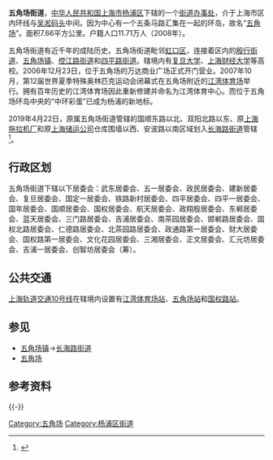 {{refimprove|time=2012-01-27T07:08:37+00:00}}
{{中国乡级行政区
| 行政区全称 = 五角场街道
| 景观照片文件名 = Wujiaochang.jpg
| 景观照片描述 = 五角场巨蛋
| 汉语拼音 = 
| 注音符號 = 
| 上级行政区 = [[上海市|上海市]][[杨浦区|杨浦区]]
| 行政区类别 = [[街道办事处|街道办事处]]
| 行政区划代码 = 310110019
| 地理坐标 = 
| 总面积 = 7.66[[平方公里|平方公里]]
| 户籍人口 = 112271人
| 户籍人口年份 = 2001年
| 常住人口 = 
| 常住人口年份 = 
| 人口密度 =
| 行政区划 = 32个[[居委会|居委会]]
| 官方网站 = http://wjc.shyp.gov.cn/
| 政府驻地 = 政通路54号
| 邮政编码 = 200433
| 毗邻行政区 = 
| 位置图文件名 = 
| 位置图描述 = 
}}

'''五角场街道'''，[[中华人民共和国|中华人民共和国]][[上海市|上海市]][[杨浦区|杨浦区]]下辖的一个[[街道办事处|街道办事处]]，介于上海市区内环线与[[吴淞|吴淞码头]]中间。因为中心有一个五条马路汇集在一起的环岛，故名“[[五角场|五角场]]”。面积7.66平方公里。户籍人口11.71万人（2008年）。

五角场街道有近千年的成陆历史。五角场街道毗邻[[虹口区|虹口区]]，连接着区内的[[殷行街道|殷行街道]]、[[五角场镇|五角场镇]]、[[控江路街道|控江路街道]]和[[四平路街道|四平路街道]]。辖境内有[[复旦大学|复旦大学]]、[[上海财经大学|上海财经大学]]等高校。2006年12月23日，位于五角场的万达商业广场正式开门营业。2007年10月，第12届世界夏季特殊奥林匹克运动会闭幕式在五角场附近的[[江湾体育场|江湾体育场]]举行。拥有百年历史的江湾体育场因此重新修建并命名为江湾体育中心。而位于五角场环岛中央的“中环彩蛋”已成为杨浦的新地标。

2019年4月22日，原属五角场街道管辖的国顺东路以北、双阳北路以东、原[[上海拖拉机厂|上海拖拉机厂]]和原[[上海储运公司|上海储运公司]]仓库围墙以西、安波路以南区域划入[[长海路街道|长海路街道]]管辖<ref name=sg>{{cite web | title = 上海市政府批复撤销五角场镇建制，设立长海路街道办事处 | publisher = 上观 | date = 2019-04-22 | url = https://news.sina.com.cn/c/2019-04-22/doc-ihvhiqax4433229.shtml | accessdate = 2019-04-22 | language = zh | archive-date = 2019-04-22 | archive-url = https://web.archive.org/web/20190422163328/https://news.sina.com.cn/c/2019-04-22/doc-ihvhiqax4433229.shtml | dead-url = no }}</ref>。

== 行政区划 ==
五角场街道下辖以下居委会：武东居委会、五一居委会、政民居委会、建新居委会、复旦居委会、国定一居委会、铁路新村居委会、四平居委会、四平一居委会、国年居委会、国顺居委会、国权居委会、航天居委会、政翔殷居委会、东郸居委会、蓝天居委会、三门路居委会、吉浦居委会、南茶园居委会、邯郸路居委会、国权北路居委会、仁德路居委会、北茶园路居委会、政通路第一居委会、财大居委会、国权路第一居委会、文化花园居委会、三湘居委会、正文居委会、汇元坊居委会、吉浦一居委会、创智坊居委会（筹）。

== 公共交通 ==
[[上海轨道交通10号线|上海轨道交通10号线]]在辖境内设置有[[江湾体育场站|江湾体育场站]]、[[五角場站_(上海)|五角场站]]和[[国权路站|国权路站]]。

== 参见 ==
* [[五角场镇|五角场镇]]→[[长海路街道|长海路街道]]
* [[江湾五角场|五角场]]

== 参考资料 ==
{{reflist}}
{{上海市杨浦区行政区划}}
{{-}}

[[Category:五角场|Category:五角场]]
[[Category:杨浦区街道|Category:杨浦区街道]]